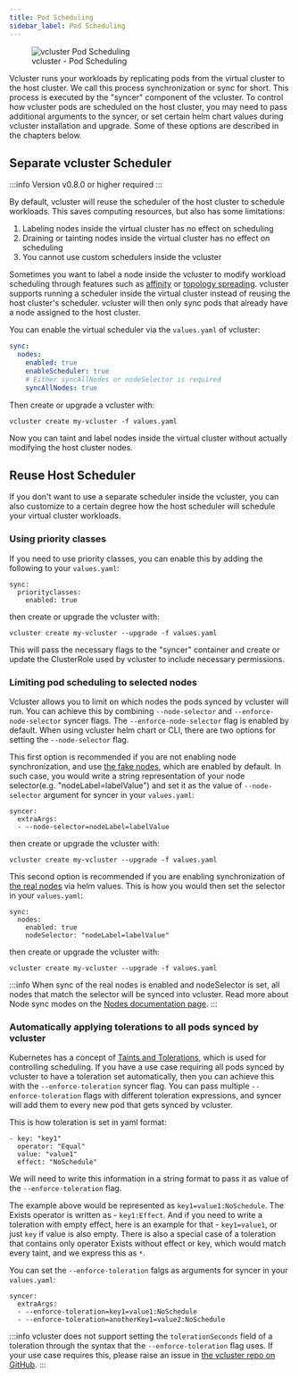 ```yaml
---
title: Pod Scheduling
sidebar_label: Pod Scheduling
---
```


<figure>
  <img src="/docs/media/diagrams/vcluster-pod-scheduling.svg" alt="vcluster Pod Scheduling" />
  <figcaption>vcluster - Pod Scheduling</figcaption>
</figure>

Vcluster runs your workloads by replicating pods from the virtual cluster to the host cluster. We call this process synchronization or sync for short. This process is executed by the "syncer" component of the vcluster.
To control how vcluster pods are scheduled on the host cluster, you may need to pass additional arguments to the syncer, or set certain helm chart values during vcluster installation and upgrade. Some of these options are described in the chapters below.

## Separate vcluster Scheduler

:::info
Version v0.8.0 or higher required
:::

By default, vcluster will reuse the scheduler of the host cluster to schedule workloads. This saves computing resources, but also has some limitations:
1. Labeling nodes inside the virtual cluster has no effect on scheduling
2. Draining or tainting nodes inside the virtual cluster has no effect on scheduling
3. You cannot use custom schedulers inside the vcluster

Sometimes you want to label a node inside the vcluster to modify workload scheduling through features such as [affinity](https://kubernetes.io/docs/concepts/scheduling-eviction/assign-pod-node/#affinity-and-anti-affinity) or [topology spreading](https://kubernetes.io/docs/concepts/workloads/pods/pod-topology-spread-constraints/). vcluster supports running a scheduler inside the virtual cluster instead of reusing the host cluster's scheduler.
vcluster will then only sync pods that already have a node assigned to the host cluster.

You can enable the virtual scheduler via the `values.yaml` of vcluster:
```yaml
sync:
  nodes:
    enabled: true
    enableScheduler: true
    # Either syncAllNodes or nodeSelector is required
    syncAllNodes: true
```

Then create or upgrade a vcluster with:
```
vcluster create my-vcluster -f values.yaml
```

Now you can taint and label nodes inside the virtual cluster without actually modifying the host cluster nodes.

## Reuse Host Scheduler

If you don't want to use a separate scheduler inside the vcluster, you can also customize to a certain degree how the host scheduler will schedule your virtual cluster workloads.

### Using priority classes

If you need to use priority classes, you can enable this by adding the following to your `values.yaml`:
```
sync:
  priorityclasses:
    enabled: true
```
then create or upgrade the vcluster with:

```
vcluster create my-vcluster --upgrade -f values.yaml
```

This will pass the necessary flags to the "syncer" container and create or update the ClusterRole used by vcluster to include necessary permissions. 


### Limiting pod scheduling to selected nodes

Vcluster allows you to limit on which nodes the pods synced by vcluster will run.
You can achieve this by combining `--node-selector` and `--enforce-node-selector` syncer flags. 
The `--enforce-node-selector` flag is enabled by default.
When using vcluster helm chart or CLI, there are two options for setting the `--node-selector` flag.

This first option is recommended if you are not enabling node synchronization, and use [the fake nodes](./nodes), which are enabled by default. In such case, you would write a string representation of your node selector(e.g. "nodeLabel=labelValue") and set it as the value of `--node-selector` argument for syncer in your `values.yaml`:
```
syncer:
  extraArgs:
  - --node-selector=nodeLabel=labelValue
```
then create or upgrade the vcluster with:

```
vcluster create my-vcluster --upgrade -f values.yaml
```

This second option is recommended if you are enabling synchronization of [the real nodes](./nodes) via helm values. This is how you would then set the selector in your `values.yaml`:
```
sync:
  nodes:
    enabled: true
    nodeSelector: "nodeLabel=labelValue"
```
then create or upgrade the vcluster with:

```
vcluster create my-vcluster --upgrade -f values.yaml
```

:::info
When sync of the real nodes is enabled and nodeSelector is set, all nodes that match the selector will be synced into vcluster. Read more about Node sync modes on the [Nodes documentation page](./nodes).
::: 


### Automatically applying tolerations to all pods synced by vcluster 

Kubernetes has a concept of [Taints and Tolerations](https://kubernetes.io/docs/concepts/scheduling-eviction/taint-and-toleration/), which is used for controlling scheduling. If you have a use case requiring all pods synced by vcluster to have a toleration set automatically, then you can achieve this with the `--enforce-toleration` syncer flag. You can pass multiple `--enforce-toleration` flags with different toleration expressions, and syncer will add them to every new pod that gets synced by vcluster.

This is how toleration is set in yaml format:
```
- key: "key1"
  operator: "Equal"
  value: "value1"
  effect: "NoSchedule"
```
We will need to write this information in a string format to pass it as value of the `--enforce-toleration` flag.

The example above would be represented as `key1=value1:NoSchedule`.
The Exists operator is written as - `key1:Effect`.
And if you need to write a toleration with empty effect, here is an example for that - `key1=value1`, or just `key` if value is also empty.
There is also a special case of a toleration that contains only operator Exists without effect or key, which would match every taint, and we express this as `*`.

You can set the `--enforce-toleration` falgs as arguments for syncer in your `values.yaml`:
```
syncer:
  extraArgs:
  - --enforce-toleration=key1=value1:NoSchedule
  - --enforce-toleration=anotherKey1=value2:NoSchedule
```

:::info
vcluster does not support setting the `tolerationSeconds` field of a toleration through the syntax that the `--enforce-toleration` flag uses. If your use case requires this, please raise an issue in [the vcluster repo on GitHub](https://github.com/loft-sh/vcluster/issues).
::: 
